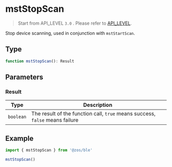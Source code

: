 # mstStopScan

> Start from API_LEVEL `3.0` . Please refer to [API_LEVEL](../../../../guides/framework/device/compatibility.md).

Stop device scanning, used in conjunction with `mstStartScan`.

## Type

```ts
function mstStopScan(): Result
```

## Parameters

### Result

| Type                 | Description                                                                  |
| -------------------- | ---------------------------------------------------------------------------- |
| <code>boolean</code> | The result of the function call, `true` means success, `false` means failure |

## Example

```js
import { mstStopScan } from '@zos/ble'

mstStopScan()
```
